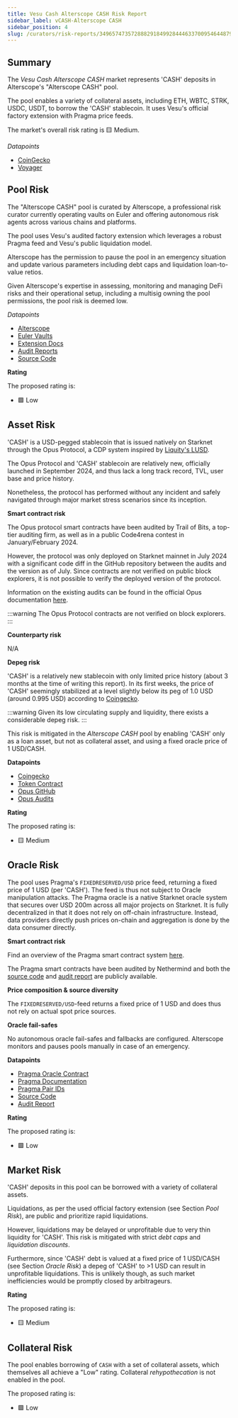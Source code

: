 ```yaml
---
title: Vesu Cash Alterscope CASH Risk Report
sidebar_label: vCASH-Alterscope CASH
sidebar_position: 4
slug: /curators/risk-reports/3496574735728882918499284446337009546448797063742922299223215375275805529443/cash
---
```




## Summary

The *Vesu Cash Alterscope CASH* market represents 'CASH' deposits in Alterscope's "Alterscope CASH" pool.

The pool enables a variety of collateral assets, including ETH, WBTC, STRK, USDC, USDT, to borrow the 'CASH' stablecoin. It uses Vesu's official factory extension with Pragma price feeds.

The market's overall risk rating is 🟨 Medium.

*Datapoints*

- [CoinGecko](https://www.coingecko.com/en/coins/opus-cash)
- [Voyager](https://voyager.online/contract/0x049d36570d4e46f48e99674bd3fcc84644ddd6b96f7c741b1562b82f9e004dc7)


## Pool Risk

The "Alterscope CASH" pool is curated by Alterscope, a professional risk curator currently operating vaults on Euler and offering autonomous risk agents across various chains and platforms.

The pool uses Vesu's audited factory extension which leverages a robust Pragma feed and Vesu's public liquidation model.

Alterscope has the permission to pause the pool in an emergency situation and update various parameters including debt caps and liquidation loan-to-value retios. 

Given Alterscope's expertise in assessing, monitoring and managing DeFi risks and their operational setup, including a multisig owning the pool permissions, the pool risk is deemed low.

*Datapoints*

- [Alterscope](https://www.alterscope.org/)
- [Euler Vaults](https://www.explorer.euler.finance/?network=ethereum&entity%5B%5D=Alterscope)
- [Extension Docs](https://docs.vesu.xyz/)
- [Audit Reports](https://github.com/vesuxyz/security)
- [Source Code](https://github.com/vesuxyz/vesu-v1/blob/main/src/extension/default_extension_po.cairo)

**Rating**

The proposed rating is:

- 🟩 Low


## Asset Risk

'CASH' is a USD-pegged stablecoin that is issued natively on Starknet through the Opus Protocol, a CDP system inspired by [Liquity's LUSD](https://liquity.org).

The Opus Protocol and 'CASH' stablecoin are relatively new, officially launched in September 2024, and thus lack a long track record, TVL, user base and price history.

Nonetheless, the protocol has performed without any incident and safely navigated through major market stress scenarios since its inception.

**Smart contract risk**

The Opus protocol smart contracts have been audited by Trail of Bits, a top-tier auditing firm, as well as in a public Code4rena contest in January/February 2024.

However, the protocol was only deployed on Starknet mainnet in July 2024 with a significant code diff in the GitHub repository between the audits and the version as of July. Since contracts are not verified on public block explorers, it is not possible to verify the deployed version of the protocol.

Information on the existing audits can be found in the official Opus documentation [here](https://docs.opus.money/current/technical-documentation/security/external).

:::warning
The Opus Protocol contracts are not verified on block explorers.
:::

**Counterparty risk**

N/A

**Depeg risk**

'CASH' is a relatively new stablecoin with only limited price history (about 3 months at the time of writing this report). In its first weeks, the price of 'CASH' seemingly stabilized at a level slightly below its peg of 1.0 USD (around 0.995 USD) according to [Coingecko](https://www.coingecko.com/en/coins/opus-cash).

:::warning
Given its low circulating supply and liquidity, there exists a considerable depeg risk. 
:::

This risk is mitigated in the *Alterscope CASH* pool by enabling 'CASH' only as a loan asset, but not as collateral asset, and using a fixed oracle price of 1 USD/CASH.

**Datapoints**

- [Coingecko](https://www.coingecko.com/en/coins/opus-cash)
- [Token Contract](https://voyager.online/contract/0x498edfaf50ca5855666a700c25dd629d577eb9afccdf3b5977aec79aee55ada)
- [Opus GitHub](https://github.com/lindy-labs/opus_contracts)
- [Opus Audits](https://docs.opus.money/current/technical-documentation/security/external)

**Rating**

The proposed rating is:

- 🟨 Medium


## Oracle Risk

The pool uses Pragma's `FIXEDRESERVED/USD` price feed, returning a fixed price of 1 USD (per 'CASH'). The feed is thus not subject to Oracle manipulation attacks.
The Pragma oracle is a native Starknet oracle system that secures over USD 200m across all major projects on Starknet.
It is fully decentralized in that it does not rely on off-chain infrastructure. Instead, data providers directly push prices on-chain and aggregation is done by the data consumer directly.

**Smart contract risk**

Find an overview of the Pragma smart contract system [here](https://github.com/Astraly-Labs/pragma-oracle?tab=readme-ov-file#overview).

The Pragma smart contracts have been audited by Nethermind and both the [source code](https://github.com/Astraly-Labs/pragma-oracle) and [audit report](https://github.com/astraly-labs/pragma-oracle/tree/main/audits) are publicly available.

**Price composition & source diversity**

The `FIXEDRESERVED/USD`-feed returns a fixed price of 1 USD and does thus not rely on actual spot price sources.

**Oracle fail-safes**

No autonomous oracle fail-safes and fallbacks are configured. Alterscope monitors and pauses pools manually in case of an emergency.

**Datapoints**

- [Pragma Oracle Contract](https://voyager.online/contract/0x02a85bd616f912537c50a49a4076db02c00b29b2cdc8a197ce92ed1837fa875b)
- [Pragma Documentation](https://docs.pragma.build/Resources/Cairo%201/data-feeds/consuming-data)
- [Pragma Pair IDs](https://docs.pragma.build/Resources/Cairo%201/data-feeds/supported-assets)
- [Source Code](https://github.com/Astraly-Labs/pragma-oracle)
- [Audit Report](https://github.com/astraly-labs/pragma-oracle/tree/main/audits)

**Rating**

The proposed rating is:

- 🟩 Low


## Market Risk

'CASH' deposits in this pool can be borrowed with a variety of collateral assets.

Liquidations, as per the used official factory extension (see Section *Pool Risk*), are public and prioritize rapid liquidations.

However, liquidations may be delayed or unprofitable due to very thin liquidity for 'CASH'. This risk is mitigated with strict *debt caps* and *liquidation discounts*.

Furthermore, since 'CASH' debt is valued at a fixed price of 1 USD/CASH (see Section *Oracle Risk*) a depeg of 'CASH' to >1 USD can result in unprofitable liquidations. This is unlikely though, as such market inefficiencies would be promptly closed by arbitrageurs.

**Rating**

The proposed rating is:

- 🟨 Medium


## Collateral Risk

The pool enables borrowing of `CASH` with a set of collateral assets, which themselves all achieve a "Low" rating. Collateral *rehypothecation* is not enabled in the pool. 

The proposed rating is:

- 🟩 Low